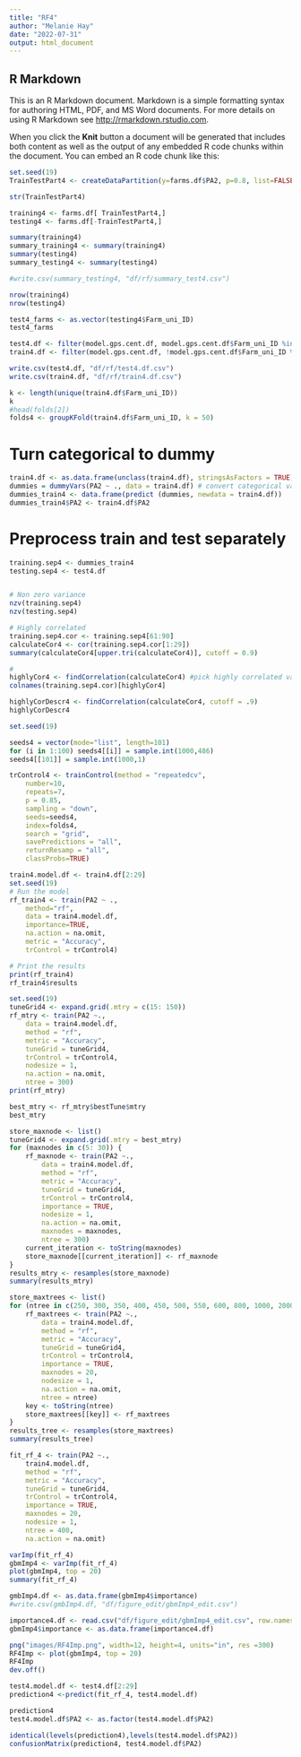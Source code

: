 ```yaml
---
title: "RF4"
author: "Melanie Hay"
date: "2022-07-31"
output: html_document
---
```



## R Markdown

This is an R Markdown document. Markdown is a simple formatting syntax for authoring HTML, PDF, and MS Word documents. For more details on using R Markdown see <http://rmarkdown.rstudio.com>.

When you click the **Knit** button a document will be generated that includes both content as well as the output of any embedded R code chunks within the document. You can embed an R code chunk like this:


```r

set.seed(19)
TrainTestPart4 <- createDataPartition(y=farms.df$PA2, p=0.8, list=FALSE)

str(TrainTestPart4)

training4 <- farms.df[ TrainTestPart4,]
testing4 <- farms.df[-TrainTestPart4,]

summary(training4)
summary_training4 <- summary(training4)
summary(testing4)
summary_testing4 <- summary(testing4)

#write.csv(summary_testing4, "df/rf/summary_test4.csv")

nrow(training4)
nrow(testing4)

test4_farms <- as.vector(testing4$Farm_uni_ID)
test4_farms

test4.df <- filter(model.gps.cent.df, model.gps.cent.df$Farm_uni_ID %in% test4_farms)
train4.df <- filter(model.gps.cent.df, !model.gps.cent.df$Farm_uni_ID %in% test4_farms)

write.csv(test4.df, "df/rf/test4.df.csv")
write.csv(train4.df, "df/rf/train4.df.csv")

```

```r
k <- length(unique(train4.df$Farm_uni_ID))
k
#head(folds[2])
folds4 <- groupKFold(train4.df$Farm_uni_ID, k = 50) 
```


# Turn categorical to dummy
```r
train4.df <- as.data.frame(unclass(train4.df), stringsAsFactors = TRUE)
dummies = dummyVars(PA2 ~ ., data = train4.df) # convert categorical variables to dummies
dummies_train4 <- data.frame(predict (dummies, newdata = train4.df))
dummies_train4$PA2 <- train4.df$PA2
```

# Preprocess train and test separately

```r
training.sep4 <- dummies_train4
testing.sep4 <- test4.df


# Non zero variance
nzv(training.sep4)
nzv(testing.sep4)

# Highly correlated
training.sep4.cor <- training.sep4[61:90]
calculateCor4 <- cor(training.sep4.cor[1:29])
summary(calculateCor4[upper.tri(calculateCor4)], cutoff = 0.9)

# 
highlyCor4 <- findCorrelation(calculateCor4) #pick highly correlated variables
colnames(training.sep4.cor)[highlyCor4]

highlyCorDescr4 <- findCorrelation(calculateCor4, cutoff = .9)
highlyCorDescr4
```

```r
set.seed(19)

seeds4 = vector(mode="list", length=101)
for (i in 1:100) seeds4[[i]] = sample.int(1000,486)
seeds4[[101]] = sample.int(1000,1)

```


```r
trControl4 <- trainControl(method = "repeatedcv",
    number=10,                   
    repeats=7,
    p = 0.85,
    sampling = "down",
    seeds=seeds4,
    index=folds4,
    search = "grid",
    savePredictions = "all",
    returnResamp = "all",
    classProbs=TRUE)
```

```r
train4.model.df <- train4.df[2:29]
set.seed(19)
# Run the model
rf_train4 <- train(PA2 ~ .,
    method="rf",
    data = train4.model.df,
    importance=TRUE,
    na.action = na.omit,
    metric = "Accuracy",
    trControl = trControl4)

# Print the results
print(rf_train4)
rf_train4$results
```



```r
set.seed(19)
tuneGrid4 <- expand.grid(.mtry = c(15: 150))
rf_mtry <- train(PA2 ~.,
    data = train4.model.df,
    method = "rf",
    metric = "Accuracy",
    tuneGrid = tuneGrid4,
    trControl = trControl4,
    nodesize = 1,
    na.action = na.omit,
    ntree = 300)
print(rf_mtry)
```


```r
best_mtry <- rf_mtry$bestTune$mtry 
best_mtry

```

```r

store_maxnode <- list()
tuneGrid4 <- expand.grid(.mtry = best_mtry)
for (maxnodes in c(5: 30)) {
    rf_maxnode <- train(PA2 ~.,
        data = train4.model.df,
        method = "rf",
        metric = "Accuracy",
        tuneGrid = tuneGrid4,
        trControl = trControl4,
        importance = TRUE,
        nodesize = 1,
        na.action = na.omit,
        maxnodes = maxnodes,
        ntree = 300)
    current_iteration <- toString(maxnodes)
    store_maxnode[[current_iteration]] <- rf_maxnode
}
results_mtry <- resamples(store_maxnode)
summary(results_mtry)

```

```r

store_maxtrees <- list()
for (ntree in c(250, 300, 350, 400, 450, 500, 550, 600, 800, 1000, 2000)) {
    rf_maxtrees <- train(PA2 ~.,
        data = train4.model.df,
        method = "rf",
        metric = "Accuracy",
        tuneGrid = tuneGrid4,
        trControl = trControl4,
        importance = TRUE,
        maxnodes = 20,
        nodesize = 1,
        na.action = na.omit,
        ntree = ntree)
    key <- toString(ntree)
    store_maxtrees[[key]] <- rf_maxtrees
}
results_tree <- resamples(store_maxtrees)
summary(results_tree)

```



```r
fit_rf_4 <- train(PA2 ~.,
    train4.model.df,
    method = "rf",
    metric = "Accuracy",
    tuneGrid = tuneGrid4,
    trControl = trControl4,
    importance = TRUE,
    maxnodes = 20,
    nodesize = 1,
    ntree = 400,
    na.action = na.omit)

```

```r
varImp(fit_rf_4)
gbmImp4 <- varImp(fit_rf_4)
plot(gbmImp4, top = 20)
summary(fit_rf_4)
```

```r
gmbImp4.df <- as.data.frame(gbmImp4$importance)
#write.csv(gmbImp4.df, "df/figure_edit/gbmImp4_edit.csv")

importance4.df <- read.csv("df/figure_edit/gbmImp4_edit.csv", row.names = 1)
gbmImp4$importance <- as.data.frame(importance4.df)

png("images/RF4Imp.png", width=12, height=4, units="in", res =300)
RF4Imp <- plot(gbmImp4, top = 20)
RF4Imp
dev.off()


```


```r
test4.model.df <- test4.df[2:29] 
prediction4 <-predict(fit_rf_4, test4.model.df)

prediction4
test4.model.df$PA2 <- as.factor(test4.model.df$PA2)

identical(levels(prediction4),levels(test4.model.df$PA2))
confusionMatrix(prediction4, test4.model.df$PA2)

```




